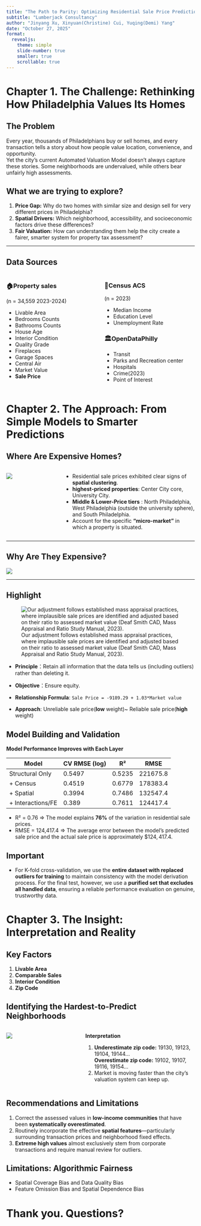 ```yaml
---
title: "The Path to Parity: Optimizing Residential Sale Price Prediction for Fair Taxation"
subtitle: "Lumberjack Consultancy"
author: "Jinyang Xu, Xinyuan(Christine) Cui, Yuqing(Demi) Yang"
date: "October 27, 2025"
format: 
  revealjs:
    theme: simple
    slide-number: true
    smaller: true
    scrollable: true
---
```


# Chapter 1. The Challenge: Rethinking How Philadelphia Values Its Homes

## The Problem

Every year, thousands of Philadelphians buy or sell homes, and every transaction tells a story about how people value location, convenience, and opportunity.  
Yet the city’s current Automated Valuation Model doesn’t always capture these stories. Some neighborhoods are undervalued, while others bear unfairly high assessments.

::: {.callout-tip}
## What we are trying to explore?

1. **Price Gap:** Why do two homes with similar size and design sell for very different prices in Philadelphia?
2. **Spatial Drivers:** Which neighborhood, accessibility, and socioeconomic factors drive these differences?
3. **Fair Valuation:** How can understanding them help the city create a fairer, smarter system for property tax assessment?

:::

---

## Data Sources

::: {.columns}
::: {.column width="50%"}
### 🏠Property sales
(n = 34,559 2023-2024)

- Livable Area
- Bedrooms Counts
- Bathrooms Counts
- House Age
- Interior Condition
- Quality Grade
- Fireplaces
- Garage Spaces
- Central Air
- Market Value
- **Sale Price**
:::

::: {.column width="50%"}
### 🔢Census ACS
(n = 2023)

- Median Income
- Education Level
- Unemployment Rate

### 🏛OpenDataPhilly

- Transit
- Parks and Recreation center
- Hospitals
- Crime(2023)
- Point of Interest
:::
:::

# Chapter 2. The Approach: From Simple Models to Smarter Predictions



## Where Are Expensive Homes?
::: {.columns}
::: {.column width="62%"}
![](Housing Sales in Philadelphia.png)
:::


::: {.columns}
::: {.column width="38%"}

- Residential sale prices exhibited clear signs of **spatial clustering**.
-  **highest-priced properties**: Center City core, University City.
-  **Middle & Lower-Price tiers** : North Philadelphia, West Philadelphia (outside the university sphere), and South Philadelphia.
- Account for the specific **"micro-market"** in which a property is situated.
:::
:::
:::


---

## Why Are They Expensive?
![](Buffered Area Mean Sold Price of 2022.png)

---

## Highlight
![Our adjustment follows established mass appraisal practices, where implausible sale prices are identified and adjusted based on their ratio to assessed market value (Deaf Smith CAD, Mass Appraisal and Ratio Study Manual, 2023).](highlight.png)

- **Principle**：Retain all information that the data tells us (including outliers) rather than deleting it.

- **Objective**：Ensure equity.

- **Relationship Formula**: `Sale Price = -9189.29 + 1.03*Market value`

- **Approach**: Unreliable sale price(**low** weight)~ Reliable sale price(**high** weight)


## Model Building and Validation

**Model Performance Improves with Each Layer**

| Model | CV RMSE (log) | R² | RMSE |
|-------|---------------|----|------|
| Structural Only | 0.5497 | 0.5235 | 221675.8 |
| + Census | 0.4519 | 0.6779 | 178383.4 |
| + Spatial | 0.3994 | 0.7486 | 132547.4 |
| + Interactions/FE | 0.389 | 0.7611 | 124417.4|

- R² = 0.76  => The model explains **76%** of the variation in residential sale prices.
- RMSE = 124,417.4  => The average error between the model's predicted sale price and the actual sale price is approximately $\$124,417.4$.

::: {.callout-important}
## Important
- For K-fold cross-validation, we use the **entire dataset with replaced outliers for training** to maintain consistency with the model derivation process. For the final test, however, we use a **purified set that excludes all handled data**, ensuring a reliable performance evaluation on genuine, trustworthy data.
:::

# Chapter 3. The Insight: Interpretation and Reality

## Key Factors

1. **Livable Area**
2. **Comparable Sales**
3. **Interior Condition**
4. **Zip Code**


## Identifying the Hardest-to-Predict Neighborhoods

::: {.columns}
::: {.column width="62%"}
![](Hardest to Predict Neighborhoods in Philadelphia.png)

:::

::: {.columns}
::: {.column width="38%"}
**Interpretation**

1. **Underestimate zip code:** 19130, 19123, 19104, 19144...  
**Overestimate zip code:** 19102, 19107, 19116, 19154...
2. Market is moving faster than the city’s valuation system can keep up.
:::
:::
:::


## Recommendations and Limitations

1. Correct the assessed values in **low-income communities** that have been **systematically overestimated**.
2. Routinely incorporate the effective **spatial features**—particularly surrounding transaction prices and neighborhood fixed effects.
3. **Extreme high values** almost exclusively stem from corporate transactions and require manual review for outliers.

::: {.callout-important}
## Limitations: Algorithmic Fairness
- Spatial Coverage Bias and Data Quality Bias
- Feature Omission Bias and Spatial Dependence Bias
:::


# Thank you. Questions?

